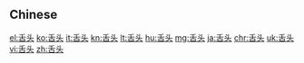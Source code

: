 {{also|舌頭}}
==Chinese==
{{zh-see|舌頭}}

[[el:舌头]]
[[ko:舌头]]
[[it:舌头]]
[[kn:舌头]]
[[lt:舌头]]
[[hu:舌头]]
[[mg:舌头]]
[[ja:舌头]]
[[chr:舌头]]
[[uk:舌头]]
[[vi:舌头]]
[[zh:舌头]]